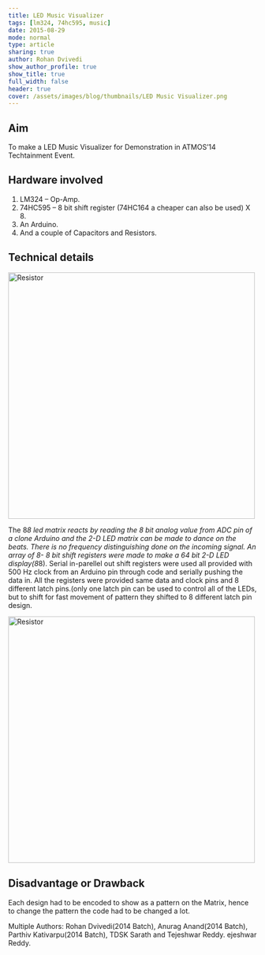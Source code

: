```yaml
---
title: LED Music Visualizer
tags: [lm324, 74hc595, music]
date: 2015-08-29
mode: normal
type: article
sharing: true
author: Rohan Dvivedi
show_author_profile: true
show_title: true
full_width: false
header: true
cover: /assets/images/blog/thumbnails/LED Music Visualizer.png
---
```


## Aim

To make a LED Music Visualizer for Demonstration in ATMOS’14 Techtainment Event.

## Hardware involved

1. LM324 – Op-Amp.
2. 74HC595 – 8 bit shift register (74HC164 a cheaper can also be used) X 8.
3. An Arduino.
4. And a couple of Capacitors and Resistors.

## Technical details

<Image src="/assets/images/blog/LED-Music-Vis/led.png" alt="Resistor" width='500' height='500'>

The 8*8 led matrix reacts by reading the 8 bit analog value from ADC pin of a clone Arduino and the 2-D LED matrix can be made to dance on the beats. There is no frequency distinguishing done on the incoming signal.
An array of 8- 8 bit shift registers were made to make a 64 bit 2-D LED display(8*8). Serial in-parellel out shift registers were used all provided with 500 Hz clock from an Arduino pin through code and serially pushing the data in.
All the registers were provided same data and clock pins and 8 different latch pins.(only one latch pin can be used to control all of the LEDs, but to shift for fast movement of pattern they shifted to 8 different latch pin design.

<Image src="/assets/images/blog/LED-Music-Vis/circuit.png" alt="Resistor" width='500' height='500'>

<EmbedItem url="https://www.youtube.com/embed/f7IMDipX1JE" />

## Disadvantage or Drawback

Each design had to be encoded to show as a pattern on the Matrix, hence to change the pattern the code had to be changed a lot.

Multiple Authors: Rohan Dvivedi(2014 Batch), Anurag Anand(2014 Batch), Parthiv Kativarpu(2014 Batch), TDSK Sarath and Tejeshwar Reddy.
ejeshwar Reddy.
